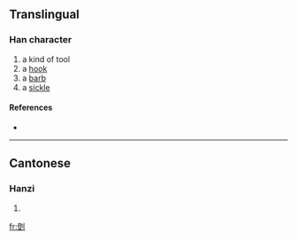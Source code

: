 ==Translingual==

===Han character===
{{Han char|rn=18|rad=刀|as=12|sn=14|four=|canj=弓廿中弓 (NTLN)}}

# a kind of tool
# a [[hook]]
# a [[barb]]
# a [[sickle]]

====References====
* {{Han ref|kx=0143.410|hdz=10356.130|uh=3501|ud=13569}}

----

==Cantonese==

===Hanzi===
{{yue-hanzi|jyut=|y=daang1, taang1}}

# {{defn|Cantonese}}

[[fr:㔁]]